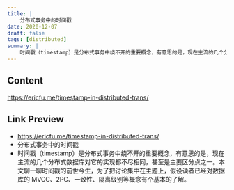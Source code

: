 ```yaml
---
title: |
    分布式事务中的时间戳
date: 2020-12-07
draft: false
tags: [distributed]
summary: |
    时间戳（timestamp）是分布式事务中绕不开的重要概念，有意思的是，现在主流的几个分布式数据库对它的实现都不尽相同，甚至是主要区分点之一。本文聊一聊时间戳的前世今生，为了把讨论集中在主题上，假设读者已经对数据库的 MVCC、2PC、一致性、隔离级别等概念有个基本的了解。
---
```


## Content

https://ericfu.me/timestamp-in-distributed-trans/

## Link Preview

- https://ericfu.me/timestamp-in-distributed-trans/
- 分布式事务中的时间戳
- 时间戳（timestamp）是分布式事务中绕不开的重要概念，有意思的是，现在主流的几个分布式数据库对它的实现都不尽相同，甚至是主要区分点之一。本文聊一聊时间戳的前世今生，为了把讨论集中在主题上，假设读者已经对数据库的 MVCC、2PC、一致性、隔离级别等概念有个基本的了解。
